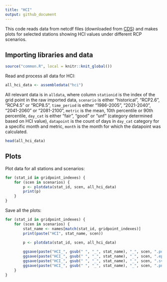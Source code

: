 ```yaml
---
title: "HCI"
output: github_document
---
```


This code reads data from netcdf files (downloaded from [CDS](https://cds.climate.copernicus.eu/cdsapp#!/dataset/sis-tourism-climate-suitability-indicators?tab=overview)) and makes plots for selected stations showing HCI values
under different RCP scenarios.

## Importing libraries and data

```r
source("common.R", local = knitr::knit_global())
```

Read and process all data for HCI:

```r
all_hci_data <- assembledata("hci")
```

All relevant data is in `alldata`, where column `stationid` is the index of 
the grid point in the raw imported data, `scenario` is either "historical", 
"RCP2.6", "RCP4.5" or "RCP8.5", `time_period` is either "1986-2005", "2021-2040", 
"2041-2060" or "2081-2100", `metric` is the mean, 10th percentile or 90th 
percentile, `day_cat` is either "fair", "good" or "unf" (category determined based on HCI value), `datapoint` is the count of days in `day_cat` category for a specific month and metric, 
`month` is the month for which the datapoint was calculated.

```r
head(all_hci_data)
```

## Plots

Plot data for all stations and scenarios:

```r
for (stat_id in gridpoint_indexes) {
    for (scen in scenarios) {
        p <- plotdata(stat_id, scen, all_hci_data)
        print(p)
    }
}
```

Save all the plots:

```r
for (stat_id in gridpoint_indexes) {
    for (scen in scenarios) {
        stat_name <- names[match(stat_id, gridpoint_indexes)]
        print(paste("HCI", stat_name, scen))

        p <- plotdata(stat_id, scen, all_hci_data)
        
        ggsave(paste("HCI_", gsub(" ", "_", stat_name), "_", scen, ".pdf", sep=""), p, width=9, height=4, units="in", path="../output/pdf/HCI", device=cairo_pdf)
        ggsave(paste("HCI_", gsub(" ", "_", stat_name), "_", scen, ".eps", sep=""), p, width=9, height=4, units="in", path="../output/eps/HCI", device=cairo_ps)
        ggsave(paste("HCI_", gsub(" ", "_", stat_name), "_", scen, ".svg", sep=""), p, width=9, height=4, units="in", path="../output/svg/HCI")
        ggsave(paste("HCI_", gsub(" ", "_", stat_name), "_", scen, ".png", sep=""), p, width=9, height=4, units="in", path="../output/png/HCI", dpi=500)
    }
}
```